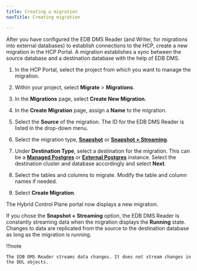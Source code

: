 ```yaml
---
title: Creating a migration
navTitle: Creating migration

---
```


After you have configured the EDB DMS Reader (and Writer, for migrations into external databases) to establish connections to the HCP, create a new migration in the HCP Portal. A migration establishes a sync between the source database and a destination database with the help of EDB DMS.

1.  In the HCP Portal, select the project from which you want to manage the migration.

2.  Within your project, select **Migrate** > **Migrations**. 

3.  In the **Migrations** page, select **Create New Migration**. 

4.  In the **Create Migration** page, assign a **Name** to the migration. 

5.  Select the **Source** of the migration. The ID for the EDB DMS Reader is listed in the drop-down menu.

6.  Select the migration type, [**Snapshot**](../terminology.mdx#snapshot-migration) or [**Snapshot + Streaming**](../terminology.mdx#snapshot-streaming-migration).

7.  Under **Destination Type**, select a destination for the migration. This can be a [**Managed Postgres**](../terminology.mdx#managed-postgres) or [**External Postgres**](../terminology.mdx#external-postgres) instance. Select the destination cluster and database accordingly and select **Next**.

8.  Select the tables and columns to migrate. Modify the table and column names if needed.

9.  Select **Create Migration**.

The Hybrid Control Plane portal now displays a new migration.

If you chose the **Snapshot + Streaming** option, the EDB DMS Reader is constantly streaming data when the migration displays the **Running** state. Changes to data are replicated from the source to the destination database as long as the migration is running. 

!!!note

    The EDB DMS Reader streams data changes. It does not stream changes in the DDL objects.
